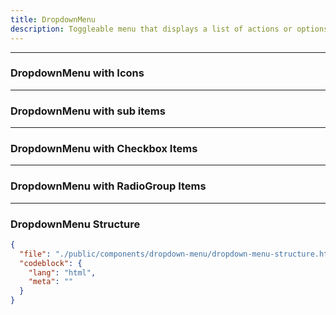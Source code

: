 ```yaml
---
title: DropdownMenu
description: Toggleable menu that displays a list of actions or options.
---
```


<ComponentPreview className="items-start pt-20 min-h-[26rem]" name="dropdown-menu" />

---

### DropdownMenu with Icons

<ComponentPreview className="items-start pt-20" name="dropdown-menu-icons" />

---

### DropdownMenu with sub items

<ComponentPreview className="items-start pt-20" name="dropdown-menu-sub" />

---

### DropdownMenu with Checkbox Items

<ComponentPreview className="items-start pt-20 min-h-[25rem]" name="dropdown-menu-checkbox" />

---

### DropdownMenu with RadioGroup Items

<ComponentPreview className="items-start pt-20 min-h-[25rem]" name="dropdown-menu-radio" />

---

### DropdownMenu Structure

```json doc-gen:file
{
  "file": "./public/components/dropdown-menu/dropdown-menu-structure.html",
  "codeblock": {
    "lang": "html",
    "meta": ""
  }
}
```

